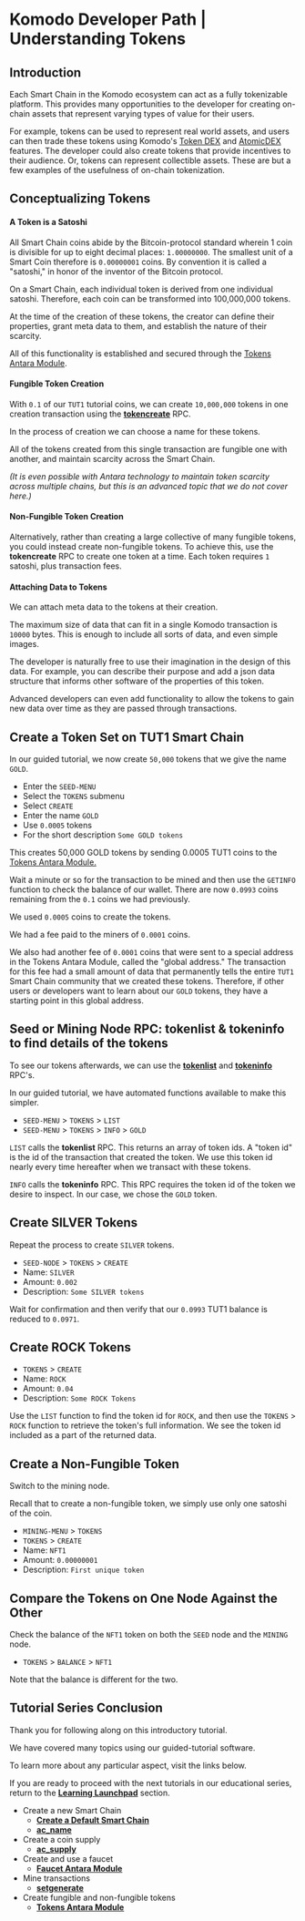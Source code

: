 

# Komodo Developer Path | Understanding Tokens

## Introduction

Each Smart Chain in the Komodo ecosystem can act as a fully tokenizable platform. This provides many opportunities to the developer for creating on-chain assets that represent varying types of value for their users.

For example, tokens can be used to represent real world assets, and users can then trade these tokens using Komodo's [Token DEX](/antara/api/tokens) and [AtomicDEX](/atomicdex/tutorials/) features. The developer could also create tokens that provide incentives to their audience. Or, tokens can represent collectible assets. These are but a few examples of the usefulness of on-chain tokenization.

## Conceptualizing Tokens

#### A Token is a Satoshi

All Smart Chain coins abide by the Bitcoin-protocol standard wherein 1 coin is divisible for up to eight decimal places: `1.00000000`. The smallest unit of a Smart Coin therefore is `0.00000001` coins. By convention it is called a "satoshi," in honor of the inventor of the Bitcoin protocol.

On a Smart Chain, each individual token is derived from one individual satoshi. Therefore, each coin can be transformed into 100,000,000 tokens.

At the time of the creation of these tokens, the creator can define their properties, grant meta data to them, and establish the nature of their scarcity.

All of this functionality is established and secured through the [Tokens Antara Module](/antara/api/tokens).

#### Fungible Token Creation

With `0.1` of our `TUT1` tutorial coins, we can create `10,000,000` tokens in one creation transaction using the [<b>tokencreate</b>](/antara/api/tokens/#tokencreate) RPC.

In the process of creation we can choose a name for these tokens.

All of the tokens created from this single transaction are fungible one with another, and maintain scarcity across the Smart Chain.

*(It is even possible with Antara technology to maintain token scarcity across multiple chains, but this is an advanced topic that we do not cover here.)*

#### Non-Fungible Token Creation

Alternatively, rather than creating a large collective of many fungible tokens, you could instead create non-fungible tokens. To achieve this, use the <b>tokencreate</b> RPC to create one token at a time. Each token requires `1` satoshi, plus transaction fees.

#### Attaching Data to Tokens

We can attach meta data to the tokens at their creation.

The maximum size of data that can fit in a single Komodo transaction is `10000` bytes. This is enough to include all sorts of data, and even simple images.

The developer is naturally free to use their imagination in the design of this data. For example, you can describe their purpose and add a json data structure that informs other software of the properties of this token.

Advanced developers can even add functionality to allow the tokens to gain new data over time as they are passed through transactions.

## Create a Token Set on TUT1 Smart Chain

In our guided tutorial, we now create `50,000` tokens that we give the name `GOLD`.

*   Enter the `SEED-MENU`
*   Select the `TOKENS` submenu
*   Select `CREATE`
*   Enter the name `GOLD`
*   Use `0.0005` tokens
*   For the short description `Some GOLD tokens`

This creates 50,000 GOLD tokens by sending 0.0005 TUT1 coins to the [Tokens Antara Module.](/antara/api/tokens/#introduction)

Wait a minute or so for the transaction to be mined and then use the `GETINFO` function to check the balance of our wallet. There are now `0.0993` coins remaining from the `0.1` coins we had previously.

We used `0.0005` coins to create the tokens.

We had a fee paid to the miners of `0.0001` coins.

We also had another fee of `0.0001` coins that were sent to a special address in the Tokens Antara Module, called the "global address." The transaction for this fee had a small amount of data that permanently tells the entire `TUT1` Smart Chain community that we created these tokens. Therefore, if other users or developers want to learn about our `GOLD` tokens, they have a starting point in this global address.

## Seed or Mining Node RPC: tokenlist & tokeninfo to find details of the tokens

To see our tokens afterwards, we can use the [<b>tokenlist</b>](/antara/api/tokens#tokenlist) and [<b>tokeninfo</b>](/antara/api/tokens/#tokeninfo) RPC's.

In our guided tutorial, we have automated functions available to make this simpler.

*   `SEED-MENU` > `TOKENS` > `LIST`
*   `SEED-MENU` > `TOKENS` > `INFO` > `GOLD`

`LIST` calls the <b>tokenlist</b> RPC. This returns an array of token ids. A "token id" is the id of the transaction that created the token. We use this token id nearly every time hereafter when we transact with these tokens.

`INFO` calls the <b>tokeninfo</b> RPC. This RPC requires the token id of the token we desire to inspect. In our case, we chose the `GOLD` token.

<OptimizedImage title=" Komodo Developer Path | Understanding Tokens" src={tutorial1} classNaming="w-full" alt=" Komodo Developer Path | Understanding Tokens" />

## Create SILVER Tokens

Repeat the process to create `SILVER` tokens.

*   `SEED-NODE` > `TOKENS` > `CREATE`
*   Name: `SILVER`
*   Amount: `0.002`
*   Description: `Some SILVER tokens`

Wait for confirmation and then verify that our `0.0993` TUT1 balance is reduced to `0.0971`.

<OptimizedImage title=" Komodo Developer Path | Understanding Tokens" src={tutorial2} classNaming="w-full" alt=" Komodo Developer Path | Understanding Tokens" />

## Create ROCK Tokens

*   `TOKENS` > `CREATE`
*   Name: `ROCK`
*   Amount: `0.04`
*   Description: `Some ROCK Tokens`

Use the `LIST` function to find the token id for `ROCK`, and then use the `TOKENS` > `ROCK` function to retrieve the token's full information. We see the token id included as a part of the returned data.

<OptimizedImage title=" Komodo Developer Path | Understanding Tokens" src={tutorial3} classNaming="w-full" alt=" Komodo Developer Path | Understanding Tokens" />

<OptimizedImage title=" Komodo Developer Path | Understanding Tokens" src={tutorial4} classNaming="w-full" alt=" Komodo Developer Path | Understanding Tokens" />

## Create a Non-Fungible Token

Switch to the mining node.

Recall that to create a non-fungible token, we simply use only one satoshi of the coin.

*   `MINING-MENU` > `TOKENS`
*   `TOKENS` > `CREATE`
*   Name: `NFT1`
*   Amount: `0.00000001`
*   Description: `First unique token`

## Compare the Tokens on One Node Against the Other

Check the balance of the `NFT1` token on both the `SEED` node and the `MINING` node.

*   `TOKENS` > `BALANCE` > `NFT1`

Note that the balance is different for the two.

<OptimizedImage title=" Komodo Developer Path | Understanding Tokens" src={tutorial6} classNaming="w-full" alt=" Komodo Developer Path | Understanding Tokens" />

<OptimizedImage title=" Komodo Developer Path | Understanding Tokens" src={tutorial7} classNaming="w-full" alt=" Komodo Developer Path | Understanding Tokens" />

## Tutorial Series Conclusion

Thank you for following along on this introductory tutorial.

We have covered many topics using our guided-tutorial software.

To learn more about any particular aspect, visit the links below.

If you are ready to proceed with the next tutorials in our educational series, return to the [<b>Learning Launchpad</b>](/start-here/learning-launchpad/#introduction) section.

*   Create a new Smart Chain
    *   [<b>Create a Default Smart Chain</b>](/smart-chains/tutorials/create-a-default-smart-chain/#creating-a-new-smart-chain)
    *   [<b>ac\_name</b>](/antara/setup/antara-customizations/#ac-name)
*   Create a coin supply
    *   [<b>ac\_supply</b>](/antara/setup/antara-customizations/#ac-supply)
*   Create and use a faucet
    *   [<b>Faucet Antara Module</b>](/antara/api/faucet/#introduction)
*   Mine transactions
    *   [<b>setgenerate</b>](/smart-chains/api/generate/#setgenerate)
*   Create fungible and non-fungible tokens
    *   [<b>Tokens Antara Module </b>](/antara/api/tokens/#introduction)
